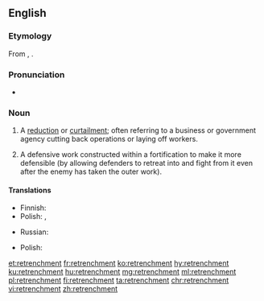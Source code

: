 ==English==
{{wikipedia}}

===Etymology===
From  {{etyl|fr|en}} {{term|retranchement|lang=fr}}, {{etyl|fro|en}} {{term|retrenchemant|lang=fro}}.

===Pronunciation===
* {{IPA|/rɪˈtrentʃ.mənt/|lang=en}}

===Noun===
{{en-noun}}

# A [[reduction]] or [[curtailment]]; often referring to a business or government agency cutting back operations or laying off workers.
# {{context|military|dated|lang=en}} A defensive work constructed within a fortification to make it more defensible (by allowing defenders to retreat into and fight from it even after the enemy has taken the outer work).

====Translations====
{{trans-top|a reduction or curtailment}}
* Finnish: {{t+|fi|leikkaus}}
* Polish: {{t+|pl|oszczędność|f}}, {{t+|pl|redukcja|f}}
{{trans-mid}}
* Russian: {{t+|ru|сокраще́ние|n}}
{{trans-bottom}}

{{trans-top|a defensive entrenchment}}
* Polish: {{t|pl|oszańcowanie|n}}
{{trans-mid}}
{{trans-bottom}}

[[et:retrenchment]]
[[fr:retrenchment]]
[[ko:retrenchment]]
[[hy:retrenchment]]
[[ku:retrenchment]]
[[hu:retrenchment]]
[[mg:retrenchment]]
[[ml:retrenchment]]
[[pl:retrenchment]]
[[fi:retrenchment]]
[[ta:retrenchment]]
[[chr:retrenchment]]
[[vi:retrenchment]]
[[zh:retrenchment]]